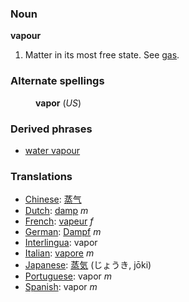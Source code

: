 === Noun ===
'''vapour'''

# Matter in its most free state. See [[gas]].

===Alternate spellings===
:'''vapor''' (''US'')

=== Derived phrases ===
*[[water vapour]]

===Translations===
*[[Chinese]]: [[蒸气]]
*[[Dutch]]: [[damp]] ''m''
*[[French]]: [[vapeur]] ''f''
*[[German]]: [[Dampf]] ''m''
*[[Interlingua]]: vapor
*[[Italian]]: [[vapore]] ''m''
*[[Japanese]]: [[蒸気]] (じょうき, jōki)
*[[Portuguese]]: vapor ''m''
*[[Spanish]]: vapor ''m''